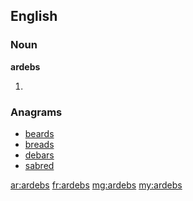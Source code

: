 ==English==

===Noun===
'''ardebs'''

# {{plural of|[[ardeb]]}}

===Anagrams===
* [[beards#English|beards]]
* [[breads#English|breads]]
* [[debars#English|debars]]
* [[sabred#English|sabred]]

[[ar:ardebs]]
[[fr:ardebs]]
[[mg:ardebs]]
[[my:ardebs]]